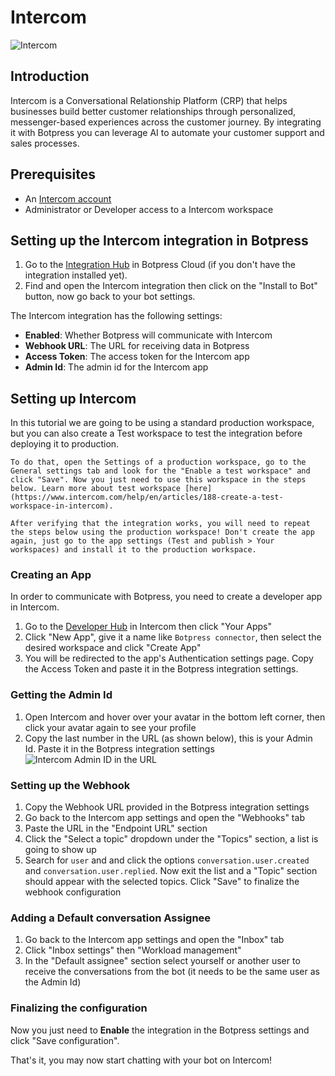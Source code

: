 
# Intercom

![Intercom](/docs/content/intercom-banner.png)

## Introduction

Intercom is a Conversational Relationship Platform (CRP) that helps businesses build better customer relationships through personalized, messenger-based experiences across the customer journey. By integrating it with Botpress you can leverage AI to automate your customer support and sales processes.

## Prerequisites

- An [Intercom account](https://www.intercom.com/)
- Administrator or Developer access to a Intercom workspace 

## Setting up the Intercom integration in Botpress

1. Go to the [Integration Hub](https://app.botpress.cloud/hub) in Botpress Cloud (if you don't have the integration installed yet).
2. Find and open the Intercom integration then click on the "Install to Bot" button, now go back to your bot settings.

The Intercom integration has the following settings:

- **Enabled**: Whether Botpress will communicate with Intercom
- **Webhook URL**: The URL for receiving data in Botpress
- **Access Token**: The access token for the Intercom app
- **Admin Id**: The admin id for the Intercom app

## Setting up Intercom

<Callout type="info">
	In this tutorial we are going to be using a standard production workspace, but you can also create a Test workspace to test the integration before deploying it to production.

	To do that, open the Settings of a production workspace, go to the General settings tab and look for the "Enable a test workspace" and click "Save". Now you just need to use this workspace in the steps below. Learn more about test workspace [here](https://www.intercom.com/help/en/articles/188-create-a-test-workspace-in-intercom).

	After verifying that the integration works, you will need to repeat the steps below using the production workspace! Don't create the app again, just go to the app settings (Test and publish > Your workspaces) and install it to the production workspace.
</Callout>

### Creating an App

In order to communicate with Botpress, you need to create a developer app in Intercom.

1. Go to the [Developer Hub](https://developers.intercom.com/) in Intercom then click "Your Apps"
2. Click "New App", give it a name like `Botpress connector`, then select the desired workspace and click "Create App"
3. You will be redirected to the app's Authentication settings page. Copy the Access Token and paste it in the Botpress integration settings.

### Getting the Admin Id

1. Open Intercom and hover over your avatar in the bottom left corner, then click your avatar again to see your profile
2. Copy the last number in the URL (as shown below), this is your Admin Id. Paste it in the Botpress integration settings
 ![Intercom Admin ID in the URL](/docs/content/intercom-admin-id-url.png)

### Setting up the Webhook

1. Copy the Webhook URL provided in the Botpress integration settings
2. Go back to the Intercom app settings and open the "Webhooks" tab
3. Paste the URL in the "Endpoint URL" section
4. Click the "Select a topic" dropdown under the "Topics" section, a list is going to show up
5. Search for `user` and and click the options `conversation.user.created` and `conversation.user.replied`. Now exit the list and a "Topic" section should appear with the selected topics. Click "Save" to finalize the webhook configuration

### Adding a Default conversation Assignee

1. Go back to the Intercom app settings and open the "Inbox" tab
2. Click "Inbox settings" then "Workload management"
3. In the "Default assignee" section select yourself or another user to receive the conversations from the bot (it needs to be the same user as the Admin Id)

### Finalizing the configuration

Now you just need to **Enable** the integration in the Botpress settings and click "Save configuration".

That's it, you may now start chatting with your bot on Intercom!


